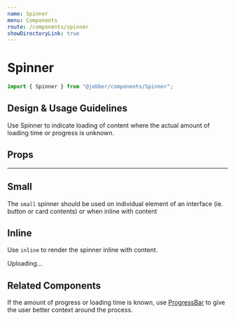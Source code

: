 ```yaml
---
name: Spinner
menu: Components
route: /components/spinner
showDirectoryLink: true
---
```



# Spinner

<ComponentStatus stage="ready" responsive="yes" accessible="yes" />

```ts
import { Spinner } from "@jobber/components/Spinner";
```

<Playground>
  <Spinner />
</Playground>

## Design & Usage Guidelines

Use Spinner to indicate loading of content where the actual amount of loading
time or progress is unknown.

## Props

<Props of={Spinner} />

---

## Small

The `small` spinner should be used on individual element of an interface (ie.
button or card contents) or when inline with content

<Playground>
  <Spinner size="small" />
</Playground>

## Inline

Use `inline` to render the spinner inline with content.

<Playground>
  <Text>
    Uploading... <Spinner size="small" inline={true} />
  </Text>
</Playground>

## Related Components

If the amount of progress or loading time is known, use
[ProgressBar](https://atlantis.getjobber.com/components/progress-bar) to give
the user better context around the process.
